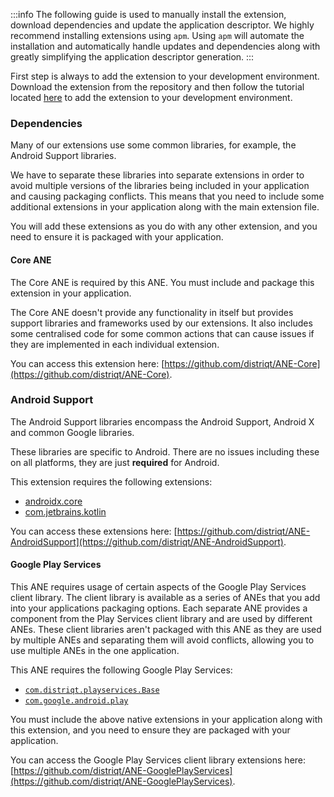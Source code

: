 
:::info
The following guide is used to manually install the extension, download dependencies and update the application descriptor. We highly recommend installing extensions using `apm`. Using `apm` will automate the installation and automatically handle updates and dependencies along with greatly simplifying the application descriptor generation.
:::


First step is always to add the extension to your development environment. Download the extension from the repository and then follow the tutorial located [here](/docs/tutorials/getting-started) to add the extension to your development environment.


### Dependencies

Many of our extensions use some common libraries, for example, the Android Support libraries.

We have to separate these libraries into separate extensions in order to avoid multiple versions of the libraries being included in your application and causing packaging conflicts. This means that you need to include some additional extensions in your application along with the main extension file.

You will add these extensions as you do with any other extension, and you need to ensure it is packaged with your application.


#### Core ANE

The Core ANE is required by this ANE. You must include and package this extension in your application.

The Core ANE doesn't provide any functionality in itself but provides support libraries and frameworks used by our extensions.
It also includes some centralised code for some common actions that can cause issues if they are implemented in each individual extension.

You can access this extension here: [https://github.com/distriqt/ANE-Core](https://github.com/distriqt/ANE-Core).



### Android Support

The Android Support libraries encompass the Android Support, Android X and common Google libraries.

These libraries are specific to Android. There are no issues including these on all platforms, they are just **required** for Android.

This extension requires the following extensions:

- [androidx.core](https://github.com/distriqt/ANE-AndroidSupport/raw/master/lib/androidx.core.ane)
- [com.jetbrains.kotlin](https://github.com/distriqt/ANE-AndroidSupport/raw/master/lib/com.jetbrains.kotlin.ane)

You can access these extensions here: [https://github.com/distriqt/ANE-AndroidSupport](https://github.com/distriqt/ANE-AndroidSupport).



#### Google Play Services

This ANE requires usage of certain aspects of the Google Play Services client library.
The client library is available as a series of ANEs that you add into your applications packaging options.
Each separate ANE provides a component from the Play Services client library and are used by different ANEs.
These client libraries aren't packaged with this ANE as they are used by multiple ANEs and separating them
will avoid conflicts, allowing you to use multiple ANEs in the one application.

This ANE requires the following Google Play Services:

- [`com.distriqt.playservices.Base`](https://github.com/distriqt/ANE-GooglePlayServices/raw/master/lib/com.distriqt.playservices.Base.ane)
- [`com.google.android.play`](https://github.com/distriqt/ANE-GooglePlayServices/raw/master/lib/com.google.android.play.ane)

You must include the above native extensions in your application along with this extension,
and you need to ensure they are packaged with your application.

You can access the Google Play Services client library extensions here: [https://github.com/distriqt/ANE-GooglePlayServices](https://github.com/distriqt/ANE-GooglePlayServices).


